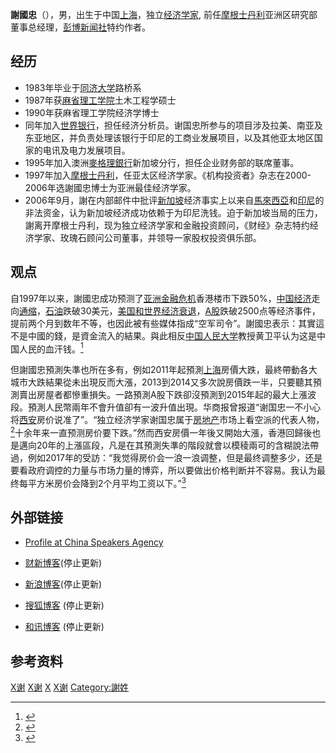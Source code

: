 {{NoteTA
|1=zh-cn:博客; zh-tw:部落格; zh-hk:網誌; zh-sg:部落格;
}}
{{Infobox_Person
| name = 謝國忠 
|image= 
|box_width= 
|occupation= 经济学家 
| period = 20世纪 
|birth_name= 
| sex = 男 
| other_names = 
|birth_date= 1960年 
|birth_place= {{PRC}}[[上海|上海]]
|death_date= 
|death_place= 
| nationality = {{PRC}} 
| residence = 
| party = 
| religion = 
| spouse = 
| relatives = 
|education= [[同济大学|同济大学]]路桥系<br>[[麻省理工学院|麻省理工学院]]土木工程学硕士<br>麻省理工学院经济学博士
| past = [[世界银行|世界银行]]经济分析员<br>澳洲[[麥格理銀行|麥格理銀行]]新加坡分行联席董事<br>[[摩根士丹利|摩根士丹利]]亚太区经济学家<br>金融投资顾问<br>《财经》杂志特约经济学家<br>玫瑰石顾问公司董事
| work = 成功预测亚洲金融危机 
| award = 《机构投资者》杂志2000-2006年<br>亚洲最佳经济学家 
}}
'''謝國忠'''（{{bd|1960年||||X谢}}），男，出生于中国[[上海|上海]]，独立[[经济学家|经济学家]], 前任[[摩根士丹利|摩根士丹利]]亚洲区研究部董事总经理，[[彭博新闻社|彭博新闻社]]特约作者。

==经历==
* 1983年毕业于[[同济大学|同济大学]]路桥系
* 1987年获[[麻省理工学院|麻省理工学院]]土木工程学硕士
* 1990年获麻省理工学院经济学博士
* 同年加入[[世界银行|世界银行]]，担任经济分析员。谢国忠所参与的项目涉及拉美、南亚及东亚地区，并负责处理该银行于印尼的工商业发展项目，以及其他亚太地区国家的电讯及电力发展项目。
* 1995年加入澳洲[[麥格理銀行|麥格理銀行]]新加坡分行，担任企业财务部的联席董事。
* 1997年加入[[摩根士丹利|摩根士丹利]]，任亚太区经济学家。《机构投资者》杂志在2000-2006年选謝國忠博士为亚洲最佳经济学家。
* 2006年9月，謝在内部邮件中批评[[新加坡|新加坡]]经济事实上以来自[[馬來西亞|馬來西亞]]和[[印度尼西亚|印尼]]的非法资金，认为新加坡经济成功依赖于为印尼洗钱。迫于新加坡当局的压力，謝离开摩根士丹利，现为独立经济学家和金融投资顾问，《财经》杂志特约经济学家、玫瑰石顾问公司董事，并领导一家股权投资俱乐部。

== 观点 ==
自1997年以来，謝國忠成功预测了[[亚洲金融危机|亚洲金融危机]]香港楼市下跌50%，[[中国经济|中国经济]]走向[[通缩|通缩]]，[[石油|石油]]跌破30美元，[[2000年代后期环球金融危机|美国和世界经济衰退]]，[[上海证券交易所综合股价指数|A股]]跌破2500点等经济事件，提前两个月到数年不等，也因此被有些媒体指成“空军司令”。謝國忠表示：其實這不是中國的錢，是資金流入的結果。與此相反[[中国人民大学|中国人民大学]]教授黄卫平认为这是中国人民的血汗钱。<ref>{{cite news|url=http://v.ifeng.com/opinion/china/201012/bf9f4d8c-d0f3-4e7f-9825-5a51d1b75f30.shtml|title=黄卫平：中国外汇储备是血汗钱 应科学使用|publisher=凤凰视频|date=2010-12-13|accessdate=2010-12-30|archive-date=2011-01-22|archive-url=https://web.archive.org/web/20110122092120/http://v.ifeng.com/opinion/china/201012/bf9f4d8c-d0f3-4e7f-9825-5a51d1b75f30.shtml|dead-url=no}}</ref>

但謝國忠預測失準也所在多有，例如2011年起預測[[上海|上海]]房價大跌，最終帶動各大城市大跌結果從未出現反而大漲，2013到2014又多次說房價跌一半，只要聽其預測賣出房屋者都慘重損失。一路預測A股下跌卻沒預測到2015年起的最大上漲波段。預測人民幣兩年不會升值卻有一波升值出現。华商报曾报道“谢国忠一不小心将[[西安|西安]]房价说准了”。“独立经济学家谢国忠属于[[房地产|房地产]]市场上看空派的代表人物，<ref>{{Cite web |url=http://house.people.com.cn/n/2014/0510/c164220-25000412.html |title=不小心将西安房价说准了 |accessdate=2018-10-03 |archive-date=2016-04-02 |archive-url=https://web.archive.org/web/20160402170812/http://house.people.com.cn/n/2014/0510/c164220-25000412.html |dead-url=no }}</ref>十余年来一直预测房价要下跌。”然而西安房價一年後又開始大漲，香港回歸後也是邁向20年的上漲區段，凡是在其預測失準的階段就會以模稜兩可的含糊說法帶過，例如2017年的受訪：“我觉得房价会一浪一浪调整，但是最终调整多少，还是要看政府调控的力量与市场力量的博弈，所以要做出价格判断并不容易。我认为最终每平方米房价会降到2个月平均工资以下。”<ref>{{Cite web |url=http://wxn.qq.com/cmsid/HOS2014012601046001 |title=中新網-听谢国忠的.眼早哭瞎了 |accessdate=2018-10-03 |archive-date=2018-10-03 |archive-url=https://web.archive.org/web/20181003181838/https://wxn.qq.com/cmsid/HOS2014012601046001 |dead-url=no }}</ref>

==外部链接==
* {{en}}[http://www.chinaspeakersagency.com/speaker/andy-xie/ Profile at China Speakers Agency]{{Wayback|url=http://www.chinaspeakersagency.com/speaker/andy-xie/ |date=20120924015018 }}
* {{zh-cn}}[http://xieguozhong.blog.caixin.com/ 财新博客]{{Wayback|url=http://xieguozhong.blog.caixin.com/ |date=20120602015718 }}(停止更新)
* {{zh-cn}}[http://blog.sina.com.cn/xieguozhong88 新浪博客]{{Wayback|url=http://blog.sina.com.cn/xieguozhong88 |date=20141119193643 }}(停止更新)
* {{zh-cn}} [http://xieguozhong.blog.sohu.com/ 搜狐博客]{{Wayback|url=http://xieguozhong.blog.sohu.com/ |date=20080517150110 }} (停止更新)
* {{zh-cn}} [http://xieguozhongblog.blog.hexun.com/ 和讯博客]{{Wayback|url=http://xieguozhongblog.blog.hexun.com/ |date=20080517224719 }} (停止更新)

==参考资料==
{{reflist}}


{{Authority control}}

[[Category:中国经济学家|X谢]]
[[Category:同济大学校友|X谢]]
[[Category:麻省理工学院工学院校友|X]]
[[Category:上海人|X谢]]
[[Category:謝姓|Category:謝姓]]